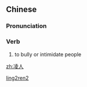 ==Chinese==
{{zh-forms}}

===Pronunciation===
{{zh-pron
|m=língrén
|cat=v
}}

===Verb===
{{zh-verb}}

# {{lb|zh|literary}} to bully or intimidate people

[[Category:Mandarin literary terms|ling2ren2]]

[[zh:凌人]]